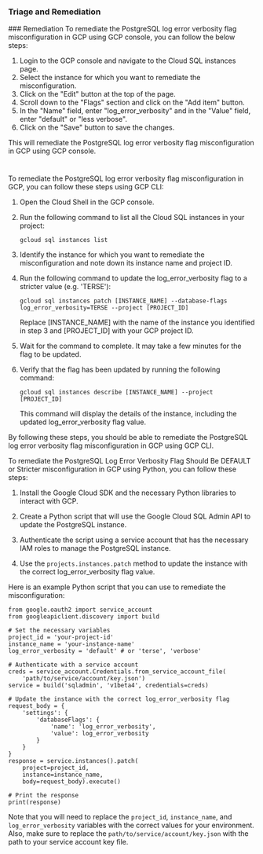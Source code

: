 
### Triage and Remediation
<Tabs>
<Tab title='Remediation'>
### Remediation

<AccordionGroup>
<Accordion title='Using Console' defaultOpen='true'>
To remediate the PostgreSQL log error verbosity flag misconfiguration in GCP using GCP console, you can follow the below steps:

1. Login to the GCP console and navigate to the Cloud SQL instances page.
2. Select the instance for which you want to remediate the misconfiguration.
3. Click on the "Edit" button at the top of the page.
4. Scroll down to the "Flags" section and click on the "Add item" button.
5. In the "Name" field, enter "log_error_verbosity" and in the "Value" field, enter "default" or "less verbose".
6. Click on the "Save" button to save the changes.

This will remediate the PostgreSQL log error verbosity flag misconfiguration in GCP using GCP console.

#
</Accordion>

<Accordion title='Using CLI'>
To remediate the PostgreSQL log error verbosity flag misconfiguration in GCP, you can follow these steps using GCP CLI:

1. Open the Cloud Shell in the GCP console.
2. Run the following command to list all the Cloud SQL instances in your project:
   
   `gcloud sql instances list`

3. Identify the instance for which you want to remediate the misconfiguration and note down its instance name and project ID.
4. Run the following command to update the log_error_verbosity flag to a stricter value (e.g. 'TERSE'):

   `gcloud sql instances patch [INSTANCE_NAME] --database-flags log_error_verbosity=TERSE --project [PROJECT_ID]`

   Replace [INSTANCE_NAME] with the name of the instance you identified in step 3 and [PROJECT_ID] with your GCP project ID.

5. Wait for the command to complete. It may take a few minutes for the flag to be updated.
6. Verify that the flag has been updated by running the following command:

   `gcloud sql instances describe [INSTANCE_NAME] --project [PROJECT_ID]`

   This command will display the details of the instance, including the updated log_error_verbosity flag value.

By following these steps, you should be able to remediate the PostgreSQL log error verbosity flag misconfiguration in GCP using GCP CLI.
</Accordion>

<Accordion title='Using Python'>
To remediate the PostgreSQL Log Error Verbosity Flag Should Be DEFAULT or Stricter misconfiguration in GCP using Python, you can follow these steps:

1. Install the Google Cloud SDK and the necessary Python libraries to interact with GCP.

2. Create a Python script that will use the Google Cloud SQL Admin API to update the PostgreSQL instance.

3. Authenticate the script using a service account that has the necessary IAM roles to manage the PostgreSQL instance.

4. Use the `projects.instances.patch` method to update the instance with the correct log_error_verbosity flag value.

Here is an example Python script that you can use to remediate the misconfiguration:

```
from google.oauth2 import service_account
from googleapiclient.discovery import build

# Set the necessary variables
project_id = 'your-project-id'
instance_name = 'your-instance-name'
log_error_verbosity = 'default' # or 'terse', 'verbose'

# Authenticate with a service account
creds = service_account.Credentials.from_service_account_file(
    'path/to/service/account/key.json')
service = build('sqladmin', 'v1beta4', credentials=creds)

# Update the instance with the correct log_error_verbosity flag
request_body = {
    'settings': {
        'databaseFlags': {
            'name': 'log_error_verbosity',
            'value': log_error_verbosity
        }
    }
}
response = service.instances().patch(
    project=project_id,
    instance=instance_name,
    body=request_body).execute()

# Print the response
print(response)
```

Note that you will need to replace the `project_id`, `instance_name`, and `log_error_verbosity` variables with the correct values for your environment. Also, make sure to replace the `path/to/service/account/key.json` with the path to your service account key file.
</Accordion>

</AccordionGroup>
</Tab>
</Tabs>
